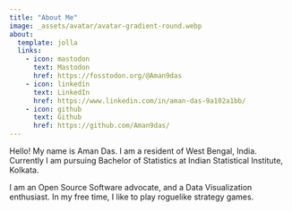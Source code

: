 ```yaml
---
title: "About Me"
image: _assets/avatar/avatar-gradient-round.webp
about:
  template: jolla
  links:
    - icon: mastodon
      text: Mastodon
      href: https://fosstodon.org/@Aman9das
    - icon: linkedin
      text: LinkedIn
      href: https://www.linkedin.com/in/aman-das-9a102a1bb/
    - icon: github
      text: Github
      href: https://github.com/Aman9das/
---
```


Hello! My name is Aman Das. I am a resident of West Bengal, India. Currently I am pursuing Bachelor of Statistics at Indian Statistical Institute, Kolkata.

I am an Open Source Software advocate, and a Data Visualization enthusiast. In my free time, I like to play roguelike strategy games.
